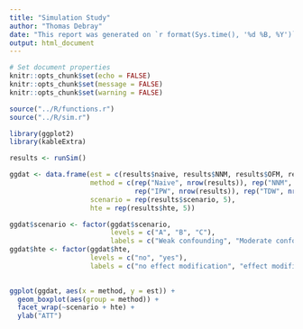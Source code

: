 ```yaml
---
title: "Simulation Study"
author: "Thomas Debray"
date: "This report was generated on `r format(Sys.time(), '%d %B, %Y')`"
output: html_document
---
```


```r
# Set document properties
knitr::opts_chunk$set(echo = FALSE)
knitr::opts_chunk$set(message = FALSE)
knitr::opts_chunk$set(warning = FALSE)

source("../R/functions.r")
source("../R/sim.r")

library(ggplot2)
library(kableExtra)
```

```r
results <- runSim()

ggdat <- data.frame(est = c(results$naive, results$NNM, results$OFM, results$IPW, results$TDW),
                    method = c(rep("Naive", nrow(results)), rep("NNM", nrow(results)), rep("OFM", nrow(results)),
                               rep("IPW", nrow(results)), rep("TDW", nrow(results))),
                    scenario = rep(results$scenario, 5),
                    hte = rep(results$hte, 5))

ggdat$scenario <- factor(ggdat$scenario, 
                         levels = c("A", "B", "C"), 
                         labels = c("Weak confounding", "Moderate confounding", "Strong confounding"))
ggdat$hte <- factor(ggdat$hte, 
                    levels = c("no", "yes"), 
                    labels = c("no effect modification", "effect modification"))
                                        

ggplot(ggdat, aes(x = method, y = est)) + 
  geom_boxplot(aes(group = method)) +
  facet_wrap(~scenario + hte) +
  ylab("ATT")
```



